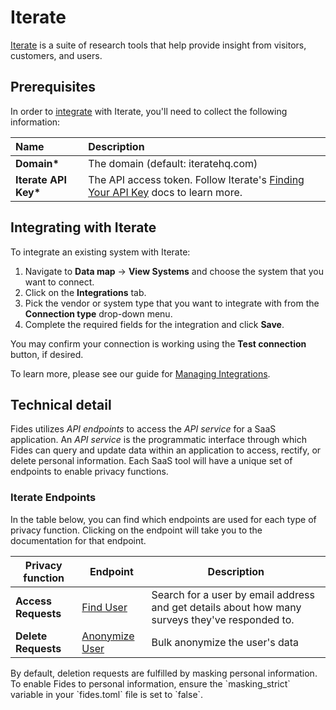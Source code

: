
# Iterate

[Iterate](https://iteratehq.com) is a suite of research tools that help provide insight from visitors, customers, and users.

## Prerequisites

In order to [integrate](../) with Iterate, you'll need to collect the following information:

| Name                  | Description                                                                                                                                           |
| :-------------------- | :---------------------------------------------------------------------------------------------------------------------------------------------------- |
| **Domain\***          | The domain (default: iteratehq.com)                                                                                                                             |
| **Iterate API Key\*** | The API access token. Follow Iterate's [Finding Your API Key](https://help.iteratehq.com/en/articles/2835026-finding-your-api-key) docs to learn more. |

## Integrating with Iterate

To integrate an existing system with Iterate:

1. Navigate to **Data map** → **View Systems** and choose the system that you want to connect.
2. Click on the **Integrations** tab.
3. Pick the vendor or system type that you want to integrate with from the **Connection type** drop-down menu.
4. Complete the required fields for the integration and click **Save**.

You may confirm your connection is working using the **Test connection** button, if desired.

To learn more, please see our guide for [Managing Integrations](/user-guides/integrations/manage-integrations).

## Technical detail

Fides utilizes _API endpoints_ to access the _API service_ for a SaaS application. An _API service_ is the programmatic interface through which Fides can query and update data within an application to access, rectify, or delete personal information. Each SaaS tool will have a unique set of endpoints to enable privacy functions.

### Iterate Endpoints

In the table below, you can find which endpoints are used for each type of privacy function. Clicking on the endpoint will take you to the documentation for that endpoint.

| Privacy function    | Endpoint                                                                                     | Description                                                                                     |
| ------------------- | -------------------------------------------------------------------------------------------- | ----------------------------------------------------------------------------------------------- |
| **Access Requests** | [Find User](https://iterate.docs.apiary.io/#reference/0//companies/{id}/users/search)        | Search for a user by email address and get details about how many surveys they've responded to. |
| **Delete Requests** | [Anonymize User](https://iterate.docs.apiary.io/#reference/0/companiesidusersanonymize/post) | Bulk anonymize the user's data                                                                  |

<Callout type="info" emoji="">
By default, deletion requests are fulfilled by masking personal information. To enable Fides to personal information, ensure the `masking_strict` variable in your `fides.toml` file is set to `false`.
</Callout>
